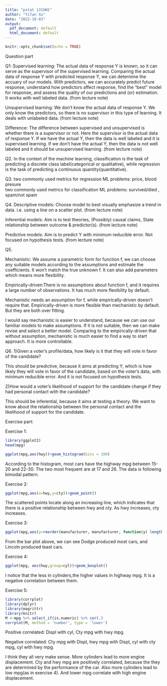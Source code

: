 ```yaml
---
title: "pstat 131HW1"
author: "Yifan Xu"
date: "2022-10-03"
output:
  pdf_document: default
  html_document: default
---
```


```r
knitr::opts_chunk$set(echo = TRUE)
```

Question part

Q1:
Supervised learning: The actual data of response Y is known, so it can serve as the supervisor of the supervised learning. Comparing the actual data of response Y with predicted response Y, we can determine the accuary of our models. With predictors, we can accurately predict future response, understand how predictors affect response, find the “best” model for response, and assess the quality of our predictions and (or) estimation. It works with well labeled data.  (from lecture note)

Unsupervised learning: We don't know the actual data of response Y. We only know the predictors, so there is no supervisor in this type of learning. It deals with unlabeled data. (from lecture note)

Difference: The difference between supervised and unsupervised is whether there is a supervisor or not. Here the supervisor is the actual data of response Y. If we have the actual Y, then the data is well labeled and it is supervised learning. If we don't have the actual Y, then the data is not well labeled and it should be unsupervised learning.
(from lecture note)

Q2.
In the context of the machine learning, classification is the task of predicting a discrete class label(categorical or qualitative), while regression is the task of predicting a continuous quantity(quantitative).



Q3.
two commonly used metrics for regression ML problems: price, blood presure  
two commonly used metrics for classification ML problems: survived/died , spam/not spam 



Q4.
Descriptive models: Choose model to best visually emphasize a trend in data. i.e. using a line on a scatter plot.  (from lecture note)

Inferential models: Aim is to test theories, (Possibly) causal claims, State relationship between outcome & predictor(s).   (from lecture note)

Predictive models: Aim is to predict Y with minimum reducible error. Not focused on hypothesis tests.   (from lecture note)


Q5.

Mechanistic: We assume a parametric form for function f, we can choose any suitable models according to the assumptions and estimate the coefficients. It won't match the true unknown f. It can also add parameters which means more flexibility. 

Empirically-driven:There is no assumptions about function f, and it requires a large number of observations. It has much more flexibility by default.

Mechanistic needs an assumption for f, while empirically-driven doesn't require that. Empirically-driven is more flexible than mechanistic by default. But they are both over fitting.

I would say mechanistic is easier to understand, because we can use our familiar models to make assumptions. If it is not suitable, then we can make revise and select a better model. Comparing to the empirically-driven that without assumption, mechanistic is much easier to find a way to start approach. It is more controllable. 

Q6.
1)Given a voter’s profile/data, how likely is it that they will vote in favor of the candidate?

This should be predictive, because it aims at predicting Y, which is how likely they will vote in favor of the candidate, based on the voter's data, with minimum reducible error. And it is not focused on hypothesis tests.

2)How would a voter’s likelihood of support for the candidate change if they had personal contact with the candidate?

This should be inferential, because it aims at testing a theory. We want to know about the relationship between the personal contact and the likelihood of support for the candidate.


Exercise part:

Exercise 1:
```r
library(ggplot2)
head(mpg)
```
```r
ggplot(mpg,aes(hwy))+geom_histogram(bins = 100)
```

According to the histogram, most cars have the highway mpg between 15-20 and 22-30. The two most frequent are at 17 and 26. The data is following bimodal pattern.

Exercise 2:
```r
ggplot(mpg,aes(x=hwy,y=cty))+geom_point()
```

The scattered points locate along an increasing line, which indicates that there is a positive relationship between hwy and cty. As hwy increases, cty increases.

Exercise 3:
```r
ggplot(mpg,aes(y=reorder(manufacturer, manufacturer, function(y) length(y))))+geom_bar(stat = "count")
```

From the bar plot above, we can see Dodge produced most cars, and Lincoln produced least cars.

Exercise 4:
```r
ggplot(mpg, aes(hwy,group=cyl))+geom_boxplot()
```
I notice that the less in cylinders,the higher values in highway mpg. It is a negative correlation between them.

Exercise 5:
```r

library(corrplot)
library(dplyr)
library(magrittr)
library(knitr)
M <-mpg %>% select_if(is.numeric) %>% cor(.)
corrplot(M, method = 'number', type = 'lower')
```


Positive correlated: 
Displ with cyl,
Cty mpg with hwy mpg.

Negative correlated: 
Cty mpg with Displ, 
hwy mpg with Displ,
cyl with cty mpg,
cyl with hwy mpg.

I think they all very make sense. More cylinders lead to more engine displacement. Cty and hwy mpg are positively correlated, because the they are determined by the performance of the car. Also more cylinders lead to low mpg(as in exercise 4). And lower mpg correlate with high engine displacement.

